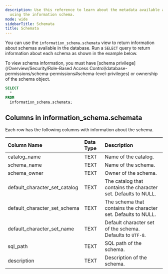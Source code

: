 ```yaml
---
description: Use this reference to learn about the metadata available about schemas
  using the information schema.
mode: wide
sidebarTitle: Schemata
title: Schemata
---
```



You can use the `information_schema.schemata` view to return information about schemas available in the database.
Run a `SELECT` query to return information about each schema as shown in the example below.

To view schema information, you must have [schema privilege](/Overview/Security/Role-Based Access Control/database-permissions/schema-permissions#schema-level-privileges) or ownership of the schema object. 

```sql
SELECT
  *
FROM
  information_schema.schemata;
```

## Columns in information_schema.schemata

Each row has the following columns with information about the schema.

|  Column Name    | Data Type | Description                                                             |
|:----------------|:----------|:------------------------------------------------------------------------|
| catalog_name    | TEXT      | Name of the catalog.                                                    |
| schema_name     | TEXT      | Name of the schema.                                                     |
| schema_owner    | TEXT      | Owner of the schema.                                                    |
| default_character_set_catalog | TEXT | The catalog that contains the character set. Defaults to NULL. |
| default_character_set_schema  | TEXT | The schema that contains the character set. Defaults to NULL.  |                       |
| default_character_set_name    | TEXT | Default character set of the schema. Defaults to `UTF-8`.      |
| sql_path        | TEXT      | SQL path of the schema.                                                 |
| description     | TEXT      | Description of the schema.                                              |

